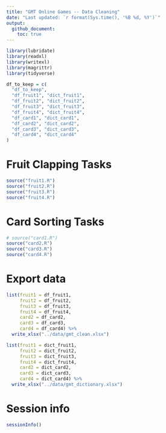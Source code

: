 ```yaml
---
title: "GMT Online Games -- Data Cleaning"
date: "Last updated: `r format(Sys.time(), '%B %d, %Y')`"
output: 
  github_document:
    toc: true
---
```


```r
library(lubridate)
library(readxl)
library(writexl)
library(magrittr)
library(tidyverse)
```

```r
df_to_keep = c(
  "df_to_keep",
  "df_fruit1", "dict_fruit1",
  "df_fruit2", "dict_fruit2",
  "df_fruit3", "dict_fruit3",
  "df_fruit4", "dict_fruit4",
  "df_card1", "dict_card1",
  "df_card2", "dict_card2",
  "df_card3", "dict_card3",
  "df_card4", "dict_card4"
)
```


<!-- ======================================================================= -->


# Fruit Clapping Tasks

```r
source("fruit1.R")
source("fruit2.R")
source("fruit3.R")
source("fruit4.R")
```


<!-- ======================================================================= -->


# Card Sorting Tasks

```r
# source("card1.R")
source("card2.R")
source("card3.R")
source("card4.R")
```



<!-- ======================================================================= -->


# Export data

```r
list(fruit1 = df_fruit1,
     fruit2 = df_fruit2,
     fruit3 = df_fruit3,
     fruit4 = df_fruit4,
     card2 = df_card2,
     card3 = df_card3,
     card4 = df_card4) %>% 
  write_xlsx("../data/gmt_clean.xlsx")
```

```r
list(fruit1 = dict_fruit1,
     fruit2 = dict_fruit2,
     fruit3 = dict_fruit3,
     fruit4 = dict_fruit4,
     card2 = dict_card2,
     card3 = dict_card3,
     card4 = dict_card4) %>% 
  write_xlsx("../data/gmt_dictionary.xlsx")
```


<!-- ======================================================================= -->


# Session info

```r
sessionInfo()
```